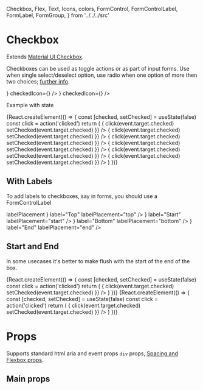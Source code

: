   Checkbox,
  Flex,
  Text,
  Icons,
  colors,
  FormControl,
  FormControlLabel,
  FormLabel,
  FormGroup,
} from '../../../src'

<Meta title="Components|Checkbox" component={Checkbox} />

# Checkbox

Extends [Material UI Checkbox](https://material-ui.com/components/checkboxes/).

Checkboxes can be used as toggle actions or as part of input forms.
Use when single select/deselect option, use radio when one option of more then two choices; [further info](https://www.nngroup.com/articles/checkboxes-vs-radio-buttons/).

<Preview>
  <Story name="default">
    <Checkbox color="default" onChange={action('checked')} />
  </Story>
  <Story name="checked">
    <Checkbox
      checked={true}
      color="default"
      onChange={action('checked')}
      value="checkedA"
      inputProps={{
        'aria-label': 'checkbox',
      }}
    />
  </Story>
  <Story name="primary checked">
    <Checkbox
      checked={false}
      color="primary"
      inputProps={{
        'aria-label': 'primary checkbox',
      }}
    />
  </Story>
  <Story name="uncontrolled checked">
    <Checkbox
      inputProps={{
        'aria-label': 'uncontrolled-checkbox',
      }}
    />
  </Story>
  <Story name="disabled">
    <Checkbox
      disabled={true}
      inputProps={{
        'aria-label': 'disabled checkbox',
      }}
    />
  </Story>
  <Story name="disabled checked">
    <Checkbox
      disabled={true}
      checked={true}
      inputProps={{
        'aria-label': 'disabled checked checkbox',
      }}
    />
  </Story>
  <Story name="indeterminate">
    <Checkbox
      indeterminate={true}
      inputProps={{
        'aria-label': 'indeterminate checkbox',
      }}
    />
  </Story>
  <Story name="default">
    <Checkbox
      defaultChecked={true}
      color="default"
      inputProps={{
        'aria-label': 'checkbox with default color',
      }}
    />
  </Story>
  <Story name="custom icon">
    <Checkbox
      style={{ color: 'red' }}
      icon={<Icons.FavoriteBorder />}
      checkedIcon={<Icons.Favorite />}
    />
  </Story>
  <Story name="custom colors">
    <Checkbox
      icon={<Icons.BookmarkBorder style={{ color: colors.grey[600] }} />}
      checkedIcon={<Icons.Bookmark style={{ color: colors.lightBlue[400] }} />}
    />
  </Story>
</Preview>

Example with state

<Preview>
  <Story name="with state">
    {React.createElement(() => {
      const [checked, setChecked] = useState(false)
      const click = action('clicked')
      return (
        <Flex>
          <Checkbox
            checked={checked}
            color="default"
            onChange={(event) => {
              click(event.target.checked)
              setChecked(event.target.checked)
            }}
          />
          <Checkbox
            checked={checked}
            color="primary"
            onChange={(event) => {
              click(event.target.checked)
              setChecked(event.target.checked)
            }}
          />
          <Checkbox
            checked={checked}
            color="secondary"
            onChange={(event) => {
              click(event.target.checked)
              setChecked(event.target.checked)
            }}
          />
          <Checkbox
            checked={checked}
            disabled
            onChange={(event) => {
              click(event.target.checked)
              setChecked(event.target.checked)
            }}
          />
          <Checkbox
            checked={checked}
            color="primary"
            disabled
            onChange={(event) => {
              click(event.target.checked)
              setChecked(event.target.checked)
            }}
          />
          <Checkbox
            checked={checked}
            color="secondary"
            disabled
            onChange={(event) => {
              click(event.target.checked)
              setChecked(event.target.checked)
            }}
          />
        </Flex>
      )
    })}
  </Story>
</Preview>

## With Labels

To add labels to checkboxes, say in forms, you should use a FormControlLabel

<Preview>
  <Story name="labels">
    <FormControl component="fieldset">
      <FormLabel component="legend">labelPlacement</FormLabel>
      <FormGroup aria-label="position" name="position" row>
        <FormControlLabel
          value="top"
          control={<Checkbox color="primary" />}
          label="Top"
          labelPlacement="top"
        />
        <FormControlLabel
          value="start"
          control={<Checkbox color="primary" />}
          label="Start"
          labelPlacement="start"
        />
        <FormControlLabel
          value="bottom"
          control={<Checkbox color="primary" />}
          label="Bottom"
          labelPlacement="bottom"
        />
        <FormControlLabel
          value="end"
          control={<Checkbox color="primary" />}
          label="End"
          labelPlacement="end"
        />
      </FormGroup>
    </FormControl>
  </Story>
</Preview>

## Start and End

In some usecases it's better to make flush with the start of the end of the box.

<Preview>
  <Story name="start">
    {React.createElement(() => {
      const [checked, setChecked] = useState(false)
      const click = action('clicked')
      return (
        <Flex>
          <Checkbox
            checked={checked}
            color="primary"
            edge="start"
            onChange={(event) => {
              click(event.target.checked)
              setChecked(event.target.checked)
            }}
          />
        </Flex>
      )
    })}
  </Story>
  <Story name="end">
    {React.createElement(() => {
      const [checked, setChecked] = useState(false)
      const click = action('clicked')
      return (
        <Flex>
          <Checkbox
            checked={checked}
            color="primary"
            edge="end"
            onChange={(event) => {
              click(event.target.checked)
              setChecked(event.target.checked)
            }}
          />
        </Flex>
      )
    })}
  </Story>
</Preview>

# Props

Supports standard html aria and event props `div` props, [Spacing and Flexbox props](/components/?path=/docs/design-system-positioning--page).

## Main props

<Props of={CheckboxDocs} />
